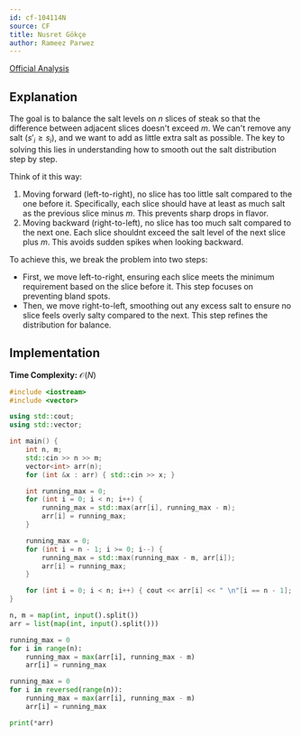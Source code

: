 ```yaml
---
id: cf-104114N
source: CF
title: Nusret Gökçe
author: Rameez Parwez
---
```


[Official Analysis](https://drive.google.com/file/d/1MS0R9gT6XGpM_R1DIslzvhQ-MCMR4tIV/view)

## Explanation

The goal is to balance the salt levels on $n$ slices of steak so that the difference between adjacent slices doesn't exceed $m$. We can't remove any salt ($s'_i \geq s_i$), and we want to add as little extra salt as possible. The key to solving this lies in understanding how to smooth out the salt distribution step by step.

Think of it this way:

1. Moving forward (left-to-right), no slice has too little salt compared to the one before it. Specifically, each slice should have at least as much salt as the previous slice minus $m$. This prevents sharp drops in flavor.
2. Moving backward (right-to-left), no slice has too much salt compared to the next one. Each slice shouldnt exceed the salt level of the next slice plus $m$. This avoids sudden spikes when looking backward.

To achieve this, we break the problem into two steps:
- First, we move left-to-right, ensuring each slice meets the minimum requirement based on the slice before it. This step focuses on preventing bland spots.
- Then, we move right-to-left, smoothing out any excess salt to ensure no slice feels overly salty compared to the next. This step refines the distribution for balance.


## Implementation

**Time Complexity:** $\mathcal{O}(N)$

<LanguageSection>
<CPPSection>

```cpp
#include <iostream>
#include <vector>

using std::cout;
using std::vector;

int main() {
	int n, m;
	std::cin >> n >> m;
	vector<int> arr(n);
	for (int &x : arr) { std::cin >> x; }

	int running_max = 0;
	for (int i = 0; i < n; i++) {
		running_max = std::max(arr[i], running_max - m);
		arr[i] = running_max;
	}

	running_max = 0;
	for (int i = n - 1; i >= 0; i--) {
		running_max = std::max(running_max - m, arr[i]);
		arr[i] = running_max;
	}

	for (int i = 0; i < n; i++) { cout << arr[i] << " \n"[i == n - 1]; }
}
```

</CPPSection>
<PySection>

```py
n, m = map(int, input().split())
arr = list(map(int, input().split()))

running_max = 0
for i in range(n):
	running_max = max(arr[i], running_max - m)
	arr[i] = running_max

running_max = 0
for i in reversed(range(n)):
	running_max = max(arr[i], running_max - m)
	arr[i] = running_max

print(*arr)
```

</PySection>
</LanguageSection>
